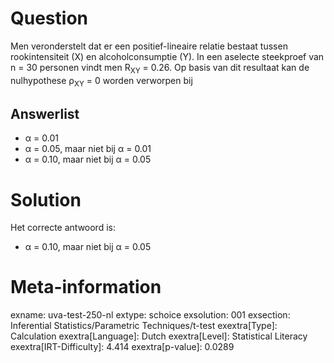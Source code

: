 Question
========

Men veronderstelt dat er een positief-lineaire relatie bestaat tussen
rookintensiteit (X) en alcoholconsumptie (Y). In een aselecte steekproef
van n = 30 personen vindt men R~XY~ = 0.26. Op basis van dit resultaat
kan de nulhypothese ρ~XY~ = 0 worden verworpen bij


Answerlist
----------

* α = 0.01
* α = 0.05, maar niet bij α = 0.01
* α = 0.10, maar niet bij α = 0.05

Solution
========

Het correcte antwoord is: 

* α = 0.10, maar niet bij α = 0.05

Meta-information
================
exname: uva-test-250-nl
extype: schoice
exsolution: 001
exsection: Inferential Statistics/Parametric Techniques/t-test
exextra[Type]: Calculation
exextra[Language]: Dutch
exextra[Level]: Statistical Literacy
exextra[IRT-Difficulty]: 4.414
exextra[p-value]: 0.0289
